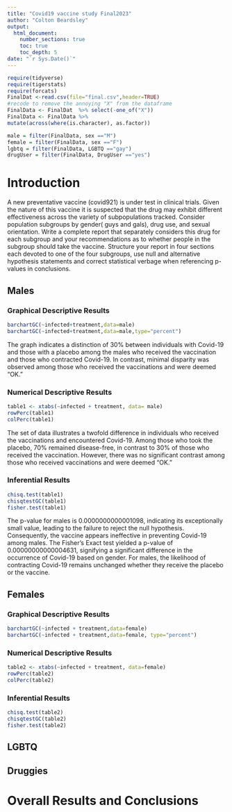```yaml
---
title: "Covid19 vaccine study Final2023"
author: "Colton Beardsley"
output: 
  html_document:
    number_sections: true
    toc: true
    toc_depth: 5
date: "`r Sys.Date()`" 
---
```


```r
require(tidyverse)
require(tigerstats)
require(forcats)
FinalDat <-read.csv(file="final.csv",header=TRUE)
#recode to remove the annoying "X" from the dataframe
FinalData <- FinalDat  %>% select(-one_of("X"))
FinalData <- FinalData %>%
mutate(across(where(is.character), as.factor))

male = filter(FinalData, sex =="M")
female = filter(FinalData, sex =="F")
lgbtq = filter(FinalData, LGBTQ =="gay")
drugUser = filter(FinalData, DrugUser =="yes")

```

# Introduction

A new  preventative vaccine (covid921) is under test in clinical trials. Given the nature of this vaccine it is suspected that the drug may exhibit different effectiveness across the variety of subpopulations tracked. Consider population subgroups by gender( guys and gals), drug use, and sexual orientation. Write a complete report that separately considers this drug for each subgroup and your recommendations as to whether people in the subgroup should take the vaccine. Structure your report in four sections each devoted to one of the four subgroups, use null and alternative hypothesis statements and correct statistical verbage when referencing p-values in conclusions.

## Males


### Graphical Descriptive Results

```r
barchartGC(~infected+treatment,data=male)
barchartGC(~infected+treatment,data=male,type="percent")
```

The graph indicates a distinction of 30% between individuals with Covid-19 and those with a placebo among the males who received the vaccination and those who contracted Covid-19. In contrast, minimal disparity was observed among those who received the vaccinations and were deemed "OK."

### Numerical Descriptive Results

```r
table1 <- xtabs(~infected + treatment, data= male)
rowPerc(table1)
colPerc(table1)
```

The set of data illustrates a twofold difference in individuals who received the vaccinations and encountered Covid-19. Among those who took the placebo, 70% remained disease-free, in contrast to 30% of those who received the vaccination. However, there was no significant contrast among those who received vaccinations and were deemed "OK."

### Inferential Results

```r
chisq.test(table1)
chisqtestGC(table1)
fisher.test(table1)
```

The p-value for males is 0.0000000000001098, indicating its exceptionally small value, leading to the failure to reject the null hypothesis. Consequently, the vaccine appears ineffective in preventing Covid-19 among males. The Fisher's Exact test yielded a p-value of 0.00000000000004631, signifying a significant difference in the occurrence of Covid-19 based on gender. For males, the likelihood of contracting Covid-19 remains unchanged whether they receive the placebo or the vaccine.

## Females

### Graphical Descriptive Results

```r
barchartGC(~infected + treatment,data=female)
barchartGC(~infected + treatment,data=female, type="percent")
```


### Numerical Descriptive Results

```r
table2 <- xtabs(~infected + treatment, data=female)
rowPerc(table2)
colPerc(table2)
```

### Inferential Results

```r
chisq.test(table2)
chisqtestGC(table2)
fisher.test(table2)
```

## LGBTQ



## Druggies


# Overall Results and Conclusions